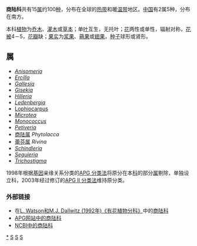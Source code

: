 {{Automatic Taxobox
| taxon = Phytolaccaceae
| image = Koks cia augalas.JPG
| image_caption = [[美洲商陆|美洲商陆]] ''Phytolacca americana''
| authority = [[R.Br.|R.Br.]], 1818
| subdivision_ranks = [[属|属]]
| subdivision = 
参见正文
}}
{{commons category|Phytolaccaceae}}
'''商陆科'''共有15[[属|属]]约100[[种|种]]，分布在全球的[[热带|热带]]和暖[[温带|温带]]地区。[[中国|中国]]有2属5种，分布在南方。

本科[[植物|植物]]为[[乔木|乔木]]、[[灌木|灌木]]或[[草本|草本]]；单[[叶|叶]]互生，无托叶；[[花|花]]两性或单性，辐射对称，[[花被|花被]]4－5，[[花瓣|花瓣]]缺；[[果实|果实]]为[[浆果|浆果]]、[[蒴果|蒴果]]或[[翅果|翅果]]，[[种子|种子]]球形或肾形。

== 属 ==
*''[[Anisomeria|Anisomeria]]''
*''[[Ercilla|Ercilla]]''
*''[[Gallesia|Gallesia]]''
*''[[Gisekia|Gisekia]]''
*''[[Hilleria|Hilleria]]''
*''[[Ledenbergia|Ledenbergia]]''
* [[Lophiocarpus|Lophiocarpus]]
*''[[Microtea|Microtea]]''
*''[[Monococcus|Monococcus]]''
*''[[Petiveria|Petiveria]]''
* [[商陆属|商陆属]] ''Phytolacca''
* [[蕾芬属|蕾芬属]] ''Rivina''
*''[[Schindleria|Schindleria]]''
*''[[Seguieria|Seguieria]]''
*''[[Trichostigma|Trichostigma]]''

1998年根据[[基因|基因]]亲缘关系分类的[[APG_分类法|APG 分类法]]将原分在本[[科|科]]的部分[[属|属]]剔除，单独设立科，2003年经过修订的[[APG_II_分类法|APG II 分类法]]维持原分类。

=== 外部链接 ===
* 在[https://web.archive.org/web/20070103200438/http://delta-intkey.com/angio/ L. Watson和M.J. Dallwitz (1992年)《有花植物分科》]中的[http://delta-intkey.com/angio/www/phytolac.htm 商陆科]{{Wayback|url=http://delta-intkey.com/angio/ |date=20070103200438 }}
* [http://www.mobot.org/MOBOT/Research/APWeb/orders/Apialesweb.htm#Torricelliaceae APG网站中的商陆科]{{Wayback|url=http://www.mobot.org/MOBOT/Research/APWeb/orders/Apialesweb.htm#Torricelliaceae |date=20090131030750 }}
* [http://www.ncbi.nlm.nih.gov/Taxonomy/Browser/wwwtax.cgi?mode=Tree&id=3525&lvl=3&p=mapview&p=has_linkout&p=blast_url&p=genome_blast&lin=f&keep=1&srchmode=1&unlock NCBI中的商陆科]{{Wayback|url=http://www.ncbi.nlm.nih.gov/Taxonomy/Browser/wwwtax.cgi?mode=Tree&id=3525&lvl=3&p=mapview&p=has_linkout&p=blast_url&p=genome_blast&lin=f&keep=1&srchmode=1&unlock |date=20151104061529 }}
{{Taxonbar|from=Q156981}}

[[Category:商陆科|*]]
[[Category:植物科名|S]]
[[Category:_石竹目|S]]
[[Category:_1818年描述的分类群|S]]